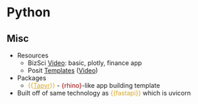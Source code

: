 # Python {#sec-shiny-py .unnumbered}

## Misc {#sec-shiny-py-misc .unnumbered}

-   Resources
    -   BizSci [Video](https://www.youtube.com/watch?v=taZYIqC7VMM): basic, plotly, finance app
    -   Posit [Templates](https://shiny.posit.co/py/templates/) ([Video](https://www.youtube.com/watch?v=ou-09NHcH5w&ab_channel=PositPBC))
-   Packages
    -   [{{]{style="color: goldenrod"}[Tapyr](https://connect.appsilon.com/tapyr-docs/){style="color: goldenrod"}[}}]{style="color: goldenrod"} - [{rhino}]{style="color: #990000"}-like app building template
-   Built off of same technology as [{{fastapi}}]{style="color: goldenrod"} which is uvicorn
